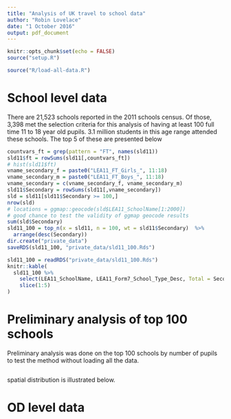 ```yaml
---
title: "Analysis of UK travel to school data"
author: "Robin Lovelace"
date: "1 October 2016"
output: pdf_document
---
```


```r
knitr::opts_chunk$set(echo = FALSE)
source("setup.R")
```

```r
source("R/load-all-data.R")
```

# School level data

There are 21,523 schools reported in the 2011 schools census.
Of those, 3,398 met the selection criteria for this analysis of having at least 100 full time 11 to 18 year old pupils.
3.1 million students in this age range attended these schools.
The top 5 of these are presented below

```r
countvars_ft = grep(pattern = "FT", names(sld11))
sld11$ft = rowSums(sld11[,countvars_ft])
# hist(sld11$ft)
vname_secondary_f = paste0("LEA11_FT_Girls_", 11:18)
vname_secondary_m = paste0("LEA11_FT_Boys_", 11:18)
vname_secondary = c(vname_secondary_f, vname_secondary_m)
sld11$Secondary = rowSums(sld11[,vname_secondary])
sld = sld11[sld11$Secondary >= 100,]
nrow(sld)
# locations = ggmap::geocode(sld$LEA11_SchoolName[1:2000])
# good chance to test the validity of ggmap geocode results
sum(sld$Secondary)
sld11_100 = top_n(x = sld11, n = 100, wt = sld11$Secondary)  %>%
  arrange(desc(Secondary))
dir.create("private_data")
saveRDS(sld11_100, "private_data/sld11_100.Rds")
```


```r
sld11_100 = readRDS("private_data/sld11_100.Rds")
knitr::kable(
  sld11_100 %>%
    select(LEA11_SchoolName, LEA11_Form7_School_Type_Desc, Total = Secondary) %>%
    slice(1:5)
)
```

# Preliminary analysis of top 100 schools

Preliminary analysis was done on the top 100 schools by number of pupils to test the method without loading all the data.

```r

```


spatial distribution is illustrated below.

# OD level data